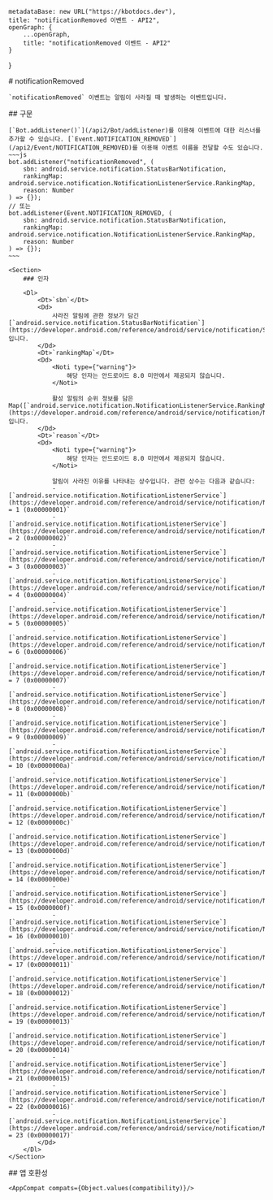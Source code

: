 
    metadataBase: new URL("https://kbotdocs.dev"),
    title: "notificationRemoved 이벤트 - API2",
    openGraph: {
        ...openGraph,
        title: "notificationRemoved 이벤트 - API2"
    }
}

<Section>
    # notificationRemoved

    `notificationRemoved` 이벤트는 알림이 사라질 때 발생하는 이벤트입니다.
</Section>
<Section>
    ## 구문

    [`Bot.addListener()`](/api2/Bot/addListener)를 이용해 이벤트에 대한 리스너를 추가할 수 있습니다. [`Event.NOTIFICATION_REMOVED`](/api2/Event/NOTIFICATION_REMOVED)를 이용해 이벤트 이름을 전달할 수도 있습니다.
    ~~~js
    bot.addListener("notificationRemoved", (
        sbn: android.service.notification.StatusBarNotification,
        rankingMap: android.service.notification.NotificationListenerService.RankingMap,
        reason: Number
    ) => {});
    // 또는
    bot.addListener(Event.NOTIFICATION_REMOVED, (
        sbn: android.service.notification.StatusBarNotification,
        rankingMap: android.service.notification.NotificationListenerService.RankingMap,
        reason: Number
    ) => {});
    ~~~

    <Section>
        ### 인자

        <Dl>
            <Dt>`sbn`</Dt>
            <Dd>
                사라진 알림에 관한 정보가 담긴 [`android.service.notification.StatusBarNotification`](https://developer.android.com/reference/android/service/notification/StatusBarNotification)입니다.
            </Dd>
            <Dt>`rankingMap`</Dt>
            <Dd>
                <Noti type={"warning"}>
                    해당 인자는 안드로이드 8.0 미만에서 제공되지 않습니다.
                </Noti>

                활성 알림의 순위 정보를 담은 Map([`android.service.notification.NotificationListenerService.RankingMap`](https://developer.android.com/reference/android/service/notification/NotificationListenerService))입니다.
            </Dd>
            <Dt>`reason`</Dt>
            <Dd>
                <Noti type={"warning"}>
                    해당 인자는 안드로이드 8.0 미만에서 제공되지 않습니다.
                </Noti>

                알림이 사라진 이유를 나타내는 상수입니다. 관련 상수는 다음과 같습니다:
                - [`android.service.notification.NotificationListenerService`](https://developer.android.com/reference/android/service/notification/NotificationListenerService)`.REASON_CLICK = 1 (0x00000001)`
                - [`android.service.notification.NotificationListenerService`](https://developer.android.com/reference/android/service/notification/NotificationListenerService)`.REASON_CANCEL = 2 (0x00000002)`
                - [`android.service.notification.NotificationListenerService`](https://developer.android.com/reference/android/service/notification/NotificationListenerService)`.REASON_CANCEL_ALL = 3 (0x00000003)`
                - [`android.service.notification.NotificationListenerService`](https://developer.android.com/reference/android/service/notification/NotificationListenerService)`.REASON_ERROR = 4 (0x00000004)`
                - [`android.service.notification.NotificationListenerService`](https://developer.android.com/reference/android/service/notification/NotificationListenerService)`.REASON_PACKAGE_CHANGED = 5 (0x00000005)`
                - [`android.service.notification.NotificationListenerService`](https://developer.android.com/reference/android/service/notification/NotificationListenerService)`.REASON_USER_STOPPED = 6 (0x00000006)`
                - [`android.service.notification.NotificationListenerService`](https://developer.android.com/reference/android/service/notification/NotificationListenerService)`.REASON_PACKAGE_BANNED = 7 (0x00000007)`
                - [`android.service.notification.NotificationListenerService`](https://developer.android.com/reference/android/service/notification/NotificationListenerService)`.REASON_APP_CANCEL = 8 (0x00000008)`
                - [`android.service.notification.NotificationListenerService`](https://developer.android.com/reference/android/service/notification/NotificationListenerService)`.REASON_APP_CANCEL_ALL = 9 (0x00000009)`
                - [`android.service.notification.NotificationListenerService`](https://developer.android.com/reference/android/service/notification/NotificationListenerService)`.REASON_LISTENER_CANCEL = 10 (0x0000000a)`
                - [`android.service.notification.NotificationListenerService`](https://developer.android.com/reference/android/service/notification/NotificationListenerService)`.REASON_LISTENER_CANCEL_ALL = 11 (0x0000000b)`
                - [`android.service.notification.NotificationListenerService`](https://developer.android.com/reference/android/service/notification/NotificationListenerService)`.REASON_GROUP_SUMMARY_CANCELED = 12 (0x0000000c)`
                - [`android.service.notification.NotificationListenerService`](https://developer.android.com/reference/android/service/notification/NotificationListenerService)`.REASON_GROUP_OPTIMIZATION = 13 (0x0000000d)`
                - [`android.service.notification.NotificationListenerService`](https://developer.android.com/reference/android/service/notification/NotificationListenerService)`.REASON_PACKAGE_SUSPENDED = 14 (0x0000000e)`
                - [`android.service.notification.NotificationListenerService`](https://developer.android.com/reference/android/service/notification/NotificationListenerService)`.REASON_PROFILE_TURNED_OFF = 15 (0x0000000f)`
                - [`android.service.notification.NotificationListenerService`](https://developer.android.com/reference/android/service/notification/NotificationListenerService)`.REASON_UNAUTOBUNDLED = 16 (0x00000010)`
                - [`android.service.notification.NotificationListenerService`](https://developer.android.com/reference/android/service/notification/NotificationListenerService)`.REASON_CHANNEL_BANNED = 17 (0x00000011)`
                - [`android.service.notification.NotificationListenerService`](https://developer.android.com/reference/android/service/notification/NotificationListenerService)`.REASON_SNOOZED = 18 (0x00000012)`
                - [`android.service.notification.NotificationListenerService`](https://developer.android.com/reference/android/service/notification/NotificationListenerService)`.REASON_TIMEOUT = 19 (0x00000013)`
                - [`android.service.notification.NotificationListenerService`](https://developer.android.com/reference/android/service/notification/NotificationListenerService)`.REASON_CHANNEL_REMOVED = 20 (0x00000014)`
                - [`android.service.notification.NotificationListenerService`](https://developer.android.com/reference/android/service/notification/NotificationListenerService)`.REASON_CLEAR_DATA = 21 (0x00000015)`
                - [`android.service.notification.NotificationListenerService`](https://developer.android.com/reference/android/service/notification/NotificationListenerService)`.REASON_ASSISTANT_CANCEL = 22 (0x00000016)`
                - [`android.service.notification.NotificationListenerService`](https://developer.android.com/reference/android/service/notification/NotificationListenerService)`.REASON_LOCKDOWN = 23 (0x00000017)`
            </Dd>
        </Dl>
    </Section>
</Section>
<Section>
    ## 앱 호환성

    <AppCompat compats={Object.values(compatibility)}/>
</Section>